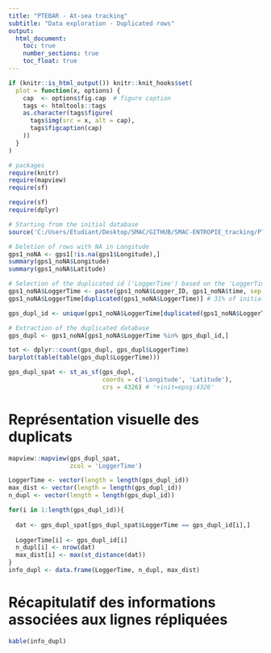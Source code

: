 ```yaml
---
title: "PTEBAR - At-sea tracking"
subtitle: "Data exploration - Duplicated rows"
output:
  html_document:
    toc: true
    number_sections: true
    toc_float: true
---
```


```r
if (knitr::is_html_output()) knitr::knit_hooks$set(
  plot = function(x, options) {
    cap  <- options$fig.cap  # figure caption
    tags <- htmltools::tags
    as.character(tags$figure(
      tags$img(src = x, alt = cap),
      tags$figcaption(cap)
    ))
  }
)

# packages
require(knitr)
require(mapview)
require(sf)
```


```r
require(sf)
require(dplyr)

# Starting from the initial database
source('C:/Users/Etudiant/Desktop/SMAC/GITHUB/SMAC-ENTROPIE_tracking/PTEBAR/PTEBAR_00-Corrections_initial_database.R') # database with correct date but with NA and duplicated rows

# Deletion of rows with NA in Longitude
gps1_noNA <- gps1[!is.na(gps1$Longitude),]
summary(gps1_noNA$Longitude)
summary(gps1_noNA$Latitude)

# Selection of the duplicated id ('LoggerTime') based on the 'LoggerTime' variable
gps1_noNA$LoggerTime <- paste(gps1_noNA$Logger_ID, gps1_noNA$time, sep = '')
gps1_noNA$LoggerTime[duplicated(gps1_noNA$LoggerTime)] # 31% of initial data is duplicated

gps_dupl_id <- unique(gps1_noNA$LoggerTime[duplicated(gps1_noNA$LoggerTime)])

# Extraction of the duplicated database
gps_dupl <- gps1_noNA[gps1_noNA$LoggerTime %in% gps_dupl_id,]

tot <- dplyr::count(gps_dupl, gps_dupl$LoggerTime)
barplot(table(table(gps_dupl$LoggerTime)))

gps_dupl_spat <- st_as_sf(gps_dupl,
                          coords = c('Longitude', 'Latitude'),
                          crs = 4326) # '+init=epsg:4326'
```
# Représentation visuelle des duplicats  
  
  
```r
mapview::mapview(gps_dupl_spat,
                 zcol = 'LoggerTime')
```

```r
LoggerTime <- vector(length = length(gps_dupl_id))
max_dist <- vector(length = length(gps_dupl_id))
n_dupl <- vector(length = length(gps_dupl_id))

for(i in 1:length(gps_dupl_id)){
  
  dat <- gps_dupl_spat[gps_dupl_spat$LoggerTime == gps_dupl_id[i],]
  
  LoggerTime[i] <- gps_dupl_id[i]
  n_dupl[i] <- nrow(dat)
  max_dist[i] <- max(st_distance(dat))
}
info_dupl <- data.frame(LoggerTime, n_dupl, max_dist)
```
# Récapitulatif des informations associées aux lignes répliquées 
  
  
```r

kable(info_dupl)
```


